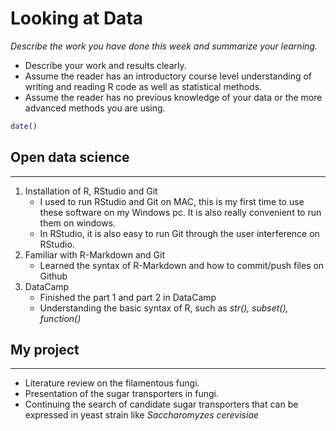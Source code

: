 # Looking at Data

*Describe the work you have done this week and summarize your learning.*

- Describe your work and results clearly. 
- Assume the reader has an introductory course level understanding of writing and reading R code as well as statistical methods.
- Assume the reader has no previous knowledge of your data or the more advanced methods you are using.

```r
date()
```

## Open data science
***

1. Installation of R, RStudio and Git
    + I used to run RStudio and Git on MAC, this is my first time to use these software on my Windows pc. It is also really convenient to run them on windows.
    + In RStudio, it is also easy to run Git through the user interference on RStudio.


2. Familiar with R-Markdown and Git
    + Learned the syntax of R-Markdown and how to commit/push files on Github


3. DataCamp
    + Finished the part 1 and part 2 in DataCamp
    + Understanding the basic syntax of R, such as *str(), subset(), function()*


## My project
***

* Literature review on the filamentous fungi.
* Presentation of the sugar transporters in fungi.
* Continuing the search of candidate sugar transporters that can be expressed in yeast strain like *Saccharomyzes cerevisiae*





